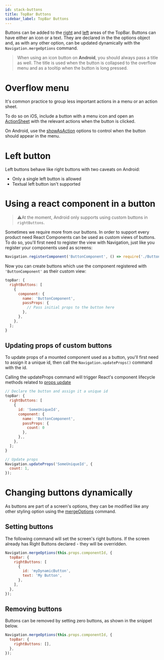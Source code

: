 ```yaml
---
id: stack-buttons
title: TopBar Buttons
sidebar_label: TopBar Buttons
---
```


Buttons can be added to the [right](#rightButtons) and [left](#leftButtons) areas of the TopBar. Buttons can have either an icon or a text. They are declared in the the options object and, as with any other option, can be updated dynamically with the `Navigation.mergeOptions` command.

> When using an icon button on **Android**, you should always pass a title as well. The title is used when the button is collapsed to the overflow menu and as a tooltip when the button is long pressed.

# Overflow menu

It's common practice to group less important actions in a menu or an action sheet.

To do so on iOS, include a button with a menu icon and open an [ActionSheet](https://facebook.github.io/react-native/docs/actionsheetios) with the relevant actions when the button is clicked.

On Android, use the [showAsAction](#showasaction) options to control when the button should appear in the menu.

# Left button

Left buttons behave like right buttons with two caveats on Android:

- Only a single left button is allowed
- Textual left button isn't supported

# Using a react component in a button

> ⚠️At the moment, Android only supports using custom buttons in `rightButtons`.

Sometimes we require more from our buttons. In order to support every product need React Components can be used as custom views of buttons.
To do so, you'll first need to register the view with Navigation, just like you register your components used as screens:

```js
Navigation.registerComponent('ButtonComponent', () => require('./ButtonComponent'));
```

Now you can create buttons which use the component registered with `'ButtonComponent'` as their custom view:

```js
topBar: {
  rightButtons: [
    {
      component: {
        name: 'ButtonComponent',
        passProps: {
          // Pass initial props to the button here
        },
      },
    },
  ];
}
```

## Updating props of custom buttons

To update props of a mounted component used as a button, you'll first need to assign it a unique id, then call the `Navigation.updateProps()` command with the id.

Calling the updateProps command will trigger React's component lifecycle methods related to [props update](https://reactjs.org/docs/react-component.html#updating)

```js
// Declare the button and assign it a unique id
topBar: {
  rightButtons: [
    {
      id: 'SomeUniqueId',
      component: {
        name: 'ButtonComponent',
        passProps: {
          count: 0
        },
      },,
    },
  ];
}

// Update props
Navigation.updateProps('SomeUniqueId', {
  count: 1,
});
```

# Changing buttons dynamically

As buttons are part of a screen's options, they can be modified like any other styling option using the [mergeOptions](#) command.

## Setting buttons

The following command will set the screen's right buttons. If the screen already has Right Buttons declared - they will be overridden.

```js
Navigation.mergeOptions(this.props.componentId, {
  topBar: {
    rightButtons: [
      {
        id: 'myDynamicButton',
        text: 'My Button',
      },
    ],
  },
});
```

## Removing buttons

Buttons can be removed by setting zero buttons, as shown in the snippet below.

```js
Navigation.mergeOptions(this.props.componentId, {
  topBar: {
    rightButtons: [],
  },
});
```
